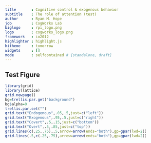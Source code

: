 ```yaml
---
title       : Cognitive control & exogenous behavior
subtitle    : The role of attention (test)
author      : Ryan M. Hope
job         : CogWorks Lab
biglogo     : rpi_logo.png
logo        : cogworks_logo.png
framework   : io2012
highlighter : highlight.js
hitheme     : tomorrow
widgets     : []
mode        : selfcontained # {standalone, draft}
---
```


## Test Figure

```r
library(grid)
library(lattice)
grid.newpage()
bg=trellis.par.get("background")
bg$alpha=0
trellis.par.set("")
grid.text("Endogenous",.05,.5,just=c("left"))
grid.text("Exogenous",.95,.5,just=c("right"))
grid.text("Covert",.5,.15,just=c("bottom"))
grid.text("Overt",.5,.85,just=c("top"))
grid.lines(c(.25,.75),.5,arrow=arrow(ends="both"),gp=gpar(lwd=2))
grid.lines(.5,c(.25,.75),arrow=arrow(ends="both"),gp=gpar(lwd=2))
```